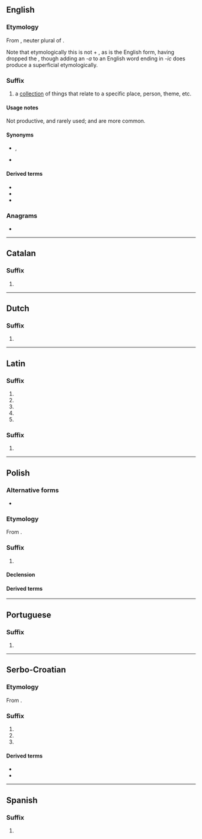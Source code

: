 {{also|ica|ICA|iĉa|icã|iça}}
==English==

===Etymology===
From {{bor|en|la|-ica}}, neuter plural of {{m|la|-icus}}.

Note that etymologically this is not {{m|en|-ic}} + {{m|la|-a||(plural ending)}}, as {{m|en|-ic}} is the English form, having dropped the {{m|la|-um}}, though adding an ''-a'' to an English word ending in ''-ic'' does produce a superficial etymologically.

===Suffix===
{{en-suffix}}

# a [[collection]] of things that relate to a specific place, person, theme, etc.

====Usage notes====
Not productive, and rarely used; {{m|en|-ana}} and {{m|en|-ia}} are more common.

====Synonyms====
* {{l|en|-ana}}, {{l|en|-iana}}
* {{l|en|-ia}}

====Derived terms====
* {{l|en|erotica}}
* {{l|en|Hebraica}}
* {{l|en|Judaica}}

===Anagrams===
* {{anagrams|en|a=aci|ACI|C. I. A.|C.I.A.|CAI|CIA|Cai|Cai.|Cài}}

----

==Catalan==

===Suffix===
{{head|ca|suffix}}

# {{feminine singular of|-ic|lang=ca}}

----

==Dutch==

===Suffix===
{{head|nl|suffix}}

# {{feminine noun of|-icus|lang=nl}}

{{suffixsee|nl}}

----

==Latin==

===Suffix===
{{la-suffix-form|ica}}

# {{inflection of|la|-icus||nom|f|s}}
# {{inflection of|la|-icus||nom|n|p}}
# {{inflection of|la|-icus||acc|n|p}}
# {{inflection of|la|-icus||voc|f|s}}
# {{inflection of|la|-icus||voc|n|p}}

===Suffix===
{{la-suffix-form|icā}}

# {{inflection of|la|-icus||abl|f|s}}

----

==Polish==

===Alternative forms===
* {{l|pl|-yca}}

===Etymology===
From {{inh|pl|sla-pro|*-ica}}.

===Suffix===
{{head|pl|suffix|g=f}}

# {{non-gloss definition|Forms feminine nouns, especially pejoratives and augmentatives}}

====Declension====
{{pl-decl-noun-f}}

====Derived terms====
{{suffixsee|pl}}

----

==Portuguese==

===Suffix===
{{head|pt|suffix form}}

# {{feminine singular of|-ico|lang=pt}}

----

==Serbo-Croatian==

===Etymology===
From {{inh|sh|sla-pro|*-ica}}.

===Suffix===
{{sh-suffix}}

# {{non-gloss definition|Suffix appended to words to create a feminine noun, commonly used for forming [[diminutives]].}}
# {{non-gloss definition|Suffix appended to words to create a masculine or feminine noun, usually a [[pejorative]].}}
# {{feminine of|sh|-ik}}

====Derived terms====
* {{l|sh|-arica}}
* {{l|sh|-čica}}

----

==Spanish==

===Suffix===
{{head|es|suffix form}}

# {{feminine singular of|-ico|lang=es}}